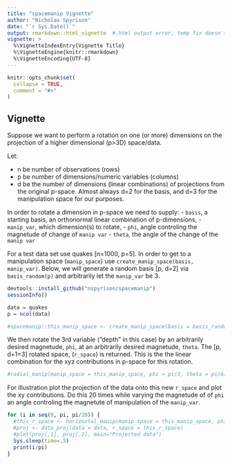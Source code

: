 ```yaml
---
title: "spacemanip Vignette"
author: "Nicholas Spyrison"
date: "`r Sys.Date()`"
output: rmarkdown::html_vignette  #.html output error, temp fix doesn't work with %_vingette.
vignette: >
  %\VignetteIndexEntry{Vignette Title}
  %\VignetteEngine{knitr::rmarkdown}
  %\VignetteEncoding{UTF-8}
---
```


```r
knitr::opts_chunk$set(
  collapse = TRUE,
  comment = "#>"
)
```


## Vignette

Suppose we want to perform a rotation on one (or more) dimensions on the projection of a higher dimensional (p>3D) space/data. 

Let: 

- n be number of observations (rows)
- p be number of dimensions/numeric variables (columns)
- d be the number of dimensions (linear combinations) of projections from the original p-space. Almost always d=2 for the basis, and d=3 for the manipulation space for our purposes.

In order to rotate a dimension in p-space we need to supply: 
- `basis`, a starting basis, an orthonormal linear combination of p-dimensions, 
- `manip_var`, which dimension(s) to rotate,
- `phi`, angle controling the magnetude of change of `manip var`
- `theta`, the angle of the change of the `manip var`

For a test data set use quakes [n=1000, p=5]. In order to get to a manipulation space (`manip_space`) use `create_manip_space(basis, manip_var)`. Below, we will generate a random basis [p, d=2] via `basis_random(p)` and arbitrarily let the `manip_var` be 3.

```r
devtools::install_github("nspyrison/spacemanip")
sessionInfo()

data = quakes
p = ncol(data)

#spacemanip::this_manip_space <- create_manip_space(basis = basis_random(p = p), manip_var = 3)
```

We then rotate the 3rd variable ("depth" in this case) by an arbitrarily desired magnetude, `phi`, at an arbitrarily desired magnetude, `theta`. The [p, d+1=3] rotated space, (`r_space`) is returned. This is the the linear combination for the xyz contributions in p-space for this rotation.
```r
#radial_manip(manip_space = this_manip_space, phi = pi/3, theta = pi/4)
```

For illustration plot the projection of the data onto this new `r_space` and plot the xy contributions. Do this 20 times while varying the magnetude of of `phi` an angle controling the magnetute of manipulation of the `manip_var`. 

```r
for (i in seq(0, pi, pi/20)) {
  #this_r_space <- horizontal_manip(manip_space = this_manip_space, phi = i, theta = 45)
  #proj <- data_proj(data = data, r_space = this_r_space)
  #plot(proj[,1], proj[,2], main="Projected data")
  Sys.sleep(time=.5)
  print(i/pi)
}
```
